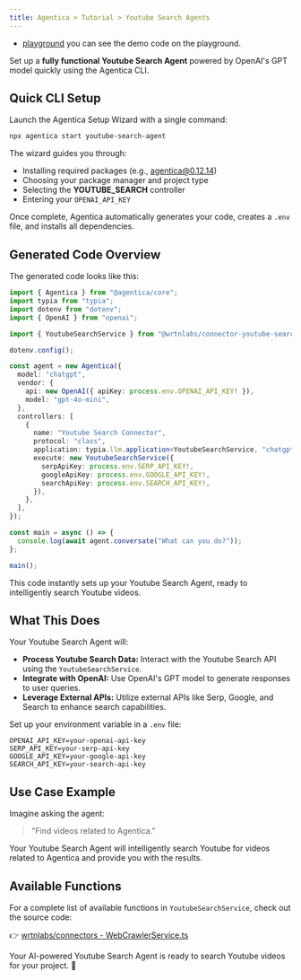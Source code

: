 ```yaml
---
title: Agentica > Tutorial > Youtube Search Agents
---
```


- [playground](https://stackblitz.com/github/wrtnlabs/agentica-tutorial-youtube-search) you can see the demo code on the playground.

Set up a **fully functional Youtube Search Agent** powered by OpenAI's GPT model quickly using the Agentica CLI.

## Quick CLI Setup

Launch the Agentica Setup Wizard with a single command:

```bash
npx agentica start youtube-search-agent
```

The wizard guides you through:

- Installing required packages (e.g., agentica@0.12.14)
- Choosing your package manager and project type
- Selecting the **YOUTUBE_SEARCH** controller
- Entering your `OPENAI_API_KEY`

Once complete, Agentica automatically generates your code, creates a `.env` file, and installs all dependencies.

## Generated Code Overview

The generated code looks like this:

```typescript
import { Agentica } from "@agentica/core";
import typia from "typia";
import dotenv from "dotenv";
import { OpenAI } from "openai";

import { YoutubeSearchService } from "@wrtnlabs/connector-youtube-search";

dotenv.config();

const agent = new Agentica({
  model: "chatgpt",
  vendor: {
    api: new OpenAI({ apiKey: process.env.OPENAI_API_KEY! }),
    model: "gpt-4o-mini",
  },
  controllers: [
    {
      name: "Youtube Search Connector",
      protocol: "class",
      application: typia.llm.application<YoutubeSearchService, "chatgpt">(),
      execute: new YoutubeSearchService({
        serpApiKey: process.env.SERP_API_KEY!,
        googleApiKey: process.env.GOOGLE_API_KEY!,
        searchApiKey: process.env.SEARCH_API_KEY!,
      }),
    },
  ],
});

const main = async () => {
  console.log(await agent.conversate("What can you do?"));
};

main();
```

This code instantly sets up your Youtube Search Agent, ready to intelligently search Youtube videos.

## What This Does

Your Youtube Search Agent will:

- **Process Youtube Search Data:** Interact with the Youtube Search API using the `YoutubeSearchService`.
- **Integrate with OpenAI:** Use OpenAI's GPT model to generate responses to user queries.
- **Leverage External APIs:** Utilize external APIs like Serp, Google, and Search to enhance search capabilities.

Set up your environment variable in a `.env` file:

```env
OPENAI_API_KEY=your-openai-api-key
SERP_API_KEY=your-serp-api-key
GOOGLE_API_KEY=your-google-api-key
SEARCH_API_KEY=your-search-api-key
```

## Use Case Example

Imagine asking the agent:

> "Find videos related to Agentica."

Your Youtube Search Agent will intelligently search Youtube for videos related to Agentica and provide you with the results.

## Available Functions

For a complete list of available functions in `YoutubeSearchService`, check out the source code:

👉 [wrtnlabs/connectors - WebCrawlerService.ts](https://github.com/wrtnlabs/connectors/blob/main/packages/web_crawler/src/web_crawler/WebCrawlerService.ts)

Your AI-powered Youtube Search Agent is ready to search Youtube videos for your project. 🚀
